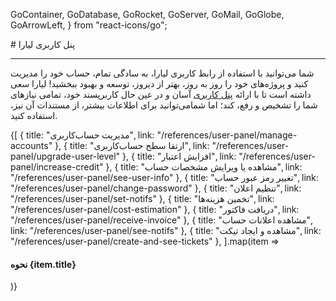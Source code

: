 
  GoContainer,
  GoDatabase,
  GoRocket,
  GoServer,
  GoMail,
  GoGlobe,
  GoArrowLeft,
} from "react-icons/go";


<Layout>
<Head>
<title>مستندات پنل کاربری لیارا</title>
</Head>
# پنل کاربری لیارا
<hr className="mb-2" />

شما می‌توانید با استفاده از رابط کاربری لیارا، به سادگی تمام، حساب خود را مدیریت کنید و پروژه‌های خود را روز به روز، بهتر از دیروز، توسعه و بهبود ببخشید!
لیارا سعی داشته است تا با ارائه <a href="https://console.liara.ir" className="text-[#2196f3] ">پنل کاربری</a> آسان و در عین حال کاربرپسند خود، تمامی نیازهای شما را تشخیص و رفع، کند؛ اما شما‌می‌توانید برای اطلاعات بیشتر، از مستندات آن نیز، استفاده کنید. 
<Section id="also-read" title="در ادامه، بخوانید:" />

<div className="grid md:grid-cols-2 gap-4">
            {[
      {
        title: "مدیریت حساب‌کاربری",
        link: "/references/user-panel/manage-accounts"
      },
      {
        title: "ارتقا سطح حساب‌کاربری",
        link: "/references/user-panel/upgrade-user-level"
      },
      {
        title: "افزایش اعتبار",
        link: "/references/user-panel/increase-credit"
      },
      {
        title: "مشاهده یا ویرایش مشخصات حساب",
        link: "/references/user-panel/see-user-info"
      },
      {
        title: "تغییر رمز عبور حساب",
        link: "/references/user-panel/change-password"
      },
      {
        title: "تنظیم اعلان",
        link: "/references/user-panel/set-notifs"
      },
      {
        title: "تخمین هزینه‌ها",
        link: "/references/user-panel/cost-estimation"
      },
      {
        title: "دریافت فاکتور",
        link: "/references/user-panel/receive-invoice"
      },
      {
        title: "مشاهده اعلانات حساب",
        link: "/references/user-panel/see-notifs"
      },
      {
        title: "مشاهده و ایجاد تیکت",
        link: "/references/user-panel/create-and-see-tickets"
      },
  ].map(item =>
              <Link href={item.link}>
                <Card className="flex cursor-pointer w-full items-center justify-between">
                  <div className="flex items-center gap-3">
                    <h4>
                      نحوه {item.title}
                    </h4>
                  </div>
                  <GoArrowLeft className="ml-1" />
                </Card>
              </Link>
            )}
          </div>

<br />

</Layout>